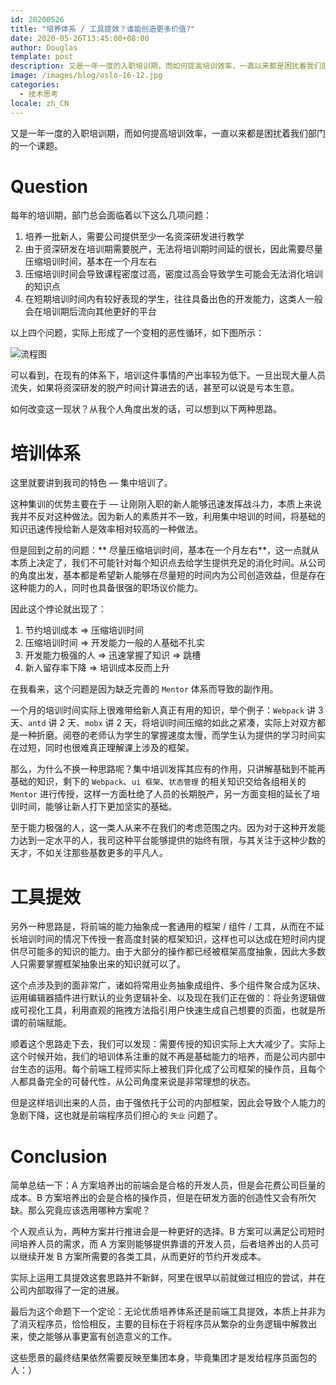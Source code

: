 ```yaml
---
id: 20200526
title: "培养体系 / 工具提效？谁能创造更多价值?"
date: 2020-05-26T13:45:00+08:00
author: Douglas
template: post
description: 又是一年一度的入职培训期，而如何提高培训效率，一直以来都是困扰着我们部门的一个课题。
image: /images/blog/oslo-16-12.jpg
categories:
  - 技术思考
locale: zh_CN
---
```


又是一年一度的入职培训期，而如何提高培训效率，一直以来都是困扰着我们部门的一个课题。

# Question

每年的培训期，部门总会面临着以下这么几项问题：

1. 培养一批新人，需要公司提供至少一名资深研发进行教学
2. 由于资深研发在培训期需要脱产，无法将培训期时间延的很长，因此需要尽量压缩培训时间，基本在一个月左右
3. 压缩培训时间会导致课程密度过高，密度过高会导致学生可能会无法消化培训的知识点
4. 在短期培训时间内有较好表现的学生，往往具备出色的开发能力，这类人一般会在培训期后流向其他更好的平台

以上四个问题，实际上形成了一个变相的恶性循环，如下图所示：

![流程图](http://imagetemp.oss-cn-beijing.aliyuncs.com/blog/2020-05-26-%E6%B5%81%E7%A8%8B%E5%9B%BE.jpg?x-oss-process=style/TestCompress)

可以看到，在现有的体系下，培训这件事情的产出率较为低下。一旦出现大量人员流失，如果将资深研发的脱产时间计算进去的话，甚至可以说是亏本生意。

如何改变这一现状？从我个人角度出发的话，可以想到以下两种思路。

# 培训体系

这里就要讲到我司的特色 — 集中培训了。

这种集训的优势主要在于 — 让刚刚入职的新人能够迅速发挥战斗力，本质上来说我并不反对这种做法。因为新人的素质并不一致，利用集中培训的时间，将基础的知识迅速传授给新人是效率相对较高的一种做法。

但是回到之前的问题：** 尽量压缩培训时间，基本在一个月左右**，这一点就从本质上决定了，我们不可能针对每个知识点去给学生提供充足的消化时间。从公司的角度出发，基本都是希望新人能够在尽量短的时间内为公司创造效益，但是存在这种能力的人，同时也具备很强的职场议价能力。

因此这个悖论就出现了：

1. 节约培训成本 =\> 压缩培训时间
2. 压缩培训时间 =\> 开发能力一般的人基础不扎实
3. 开发能力极强的人 =\> 迅速掌握了知识 =\> 跳槽
4. 新人留存率下降 =\> 培训成本反而上升

在我看来，这个问题是因为缺乏完善的 `Mentor` 体系而导致的副作用。

一个月的培训时间实际上很难带给新人真正有用的知识，举个例子：`Webpack` 讲 3 天、`antd` 讲 2 天、`mobx` 讲 2 天，将培训时间压缩的如此之紧凑，实际上对双方都是一种折磨。阅卷的老师认为学生的掌握速度太慢，而学生认为提供的学习时间实在过短，同时也很难真正理解课上涉及的框架。

那么，为什么不换一种思路呢？集中培训发挥其应有的作用，只讲解基础到不能再基础的知识，剩下的 `Webpack`、`ui 框架`、`状态管理` 的相关知识交给各组相关的 `Mentor` 进行传授，这样一方面杜绝了人员的长期脱产，另一方面变相的延长了培训时间，能够让新人打下更加坚实的基础。

至于能力极强的人，这一类人从来不在我们的考虑范围之内。因为对于这种开发能力达到一定水平的人，我司这种平台能够提供的始终有限，与其关注于这种少数的天才，不如关注那些基数更多的平凡人。

# 工具提效

另外一种思路是，将前端的能力抽象成一套通用的框架 / 组件 / 工具，从而在不延长培训时间的情况下传授一套高度封装的框架知识，这样也可以达成在短时间内提供尽可能多的知识的能力。由于大部分的操作都已经被框架高度抽象，因此大多数人只需要掌握框架抽象出来的知识就可以了。

这个点涉及到的面非常广，诸如将常用业务抽象成组件、多个组件聚合成为区块、运用编辑器插件进行默认的业务逻辑补全、以及现在我们正在做的：将业务逻辑做成可视化工具，利用直观的拖拽方法指引用户快速生成自己想要的页面，也就是所谓的前端赋能。

顺着这个思路走下去，我们可以发现：需要传授的知识实际上大大减少了。实际上这个时候开始，我们的培训体系注重的就不再是基础能力的培养，而是公司内部中台生态的运用。每个前端工程师实际上被我们异化成了公司框架的操作员，且每个人都具备完全的可替代性，从公司角度来说是非常理想的状态。

但是这样培训出来的人员，由于强依托于公司的内部框架，因此会导致个人能力的急剧下降，这也就是前端程序员们担心的 `失业` 问题了。

# Conclusion

简单总结一下：A 方案培养出的前端会是合格的开发人员，但是会花费公司巨量的成本。B 方案培养出的会是合格的操作员，但是在研发方面的创造性又会有所欠缺。那么究竟应该选用哪种方案呢？

个人观点认为，两种方案并行推进会是一种更好的选择。B 方案可以满足公司短时间培养人员的需求，而 A 方案则能够提供靠谱的开发人员，后者培养出的人员可以继续开发 B 方案所需要的各类工具，从而更好的节约开发成本。

实际上运用工具提效这套思路并不新鲜，阿里在很早以前就做过相应的尝试，并在公司内部取得了一定的进展。

最后为这个命题下一个定论：无论优质培养体系还是前端工具提效，本质上并非为了消灭程序员，恰恰相反，主要的目标在于将程序员从繁杂的业务逻辑中解救出来，使之能够从事更富有创造意义的工作。

这些愿景的最终结果依然需要反映至集团本身，毕竟集团才是发给程序员面包的人：）
